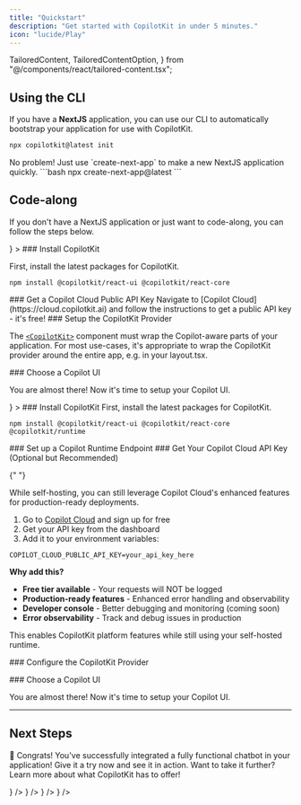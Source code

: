 ```yaml
---
title: "Quickstart"
description: "Get started with CopilotKit in under 5 minutes."
icon: "lucide/Play"
---
```


  TailoredContent,
  TailoredContentOption,
} from "@/components/react/tailored-content.tsx";

## Using the CLI

If you have a **NextJS** application, you can use our CLI to automatically bootstrap your application for use with CopilotKit.

```bash
npx copilotkit@latest init
```

<Accordions>
  <Accordion title="Starting from scratch?">
    No problem! Just use `create-next-app` to make a new NextJS application
    quickly. ```bash npx create-next-app@latest ```
  </Accordion>
</Accordions>

## Code-along

If you don't have a NextJS application or just want to code-along, you can follow the steps below.

<TailoredContent id="copilot-hosting">
<TailoredContentOption
  id="copilot-cloud"
  title="Copilot Cloud (Recommended)"
  description="Use our hosted backend endpoint to get started quickly."
  icon={<FaCloud />}
>

<Steps>
<Step>
### Install CopilotKit

First, install the latest packages for CopilotKit.

```package-install
npm install @copilotkit/react-ui @copilotkit/react-core
```

</Step>
<Step>
### Get a Copilot Cloud Public API Key
Navigate to [Copilot Cloud](https://cloud.copilotkit.ai) and follow the instructions to get a public API key - it's free!
</Step>
<Step>
### Setup the CopilotKit Provider

The [`<CopilotKit>`](/reference/components/CopilotKit) component must wrap the Copilot-aware parts of your application. For most use-cases,
it's appropriate to wrap the CopilotKit provider around the entire app, e.g. in your layout.tsx.

<CloudCopilotKitProvider components={props.components} />

</Step>
<Step>
### Choose a Copilot UI

You are almost there! Now it's time to setup your Copilot UI.

<ConnectCopilotUI components={props.components} />

</Step>
</Steps>
</TailoredContentOption>
<TailoredContentOption
  id="self-hosted"
  title="Self-hosting"
  description="Learn to host CopilotKit's runtime yourself with your own backend."
  icon={<FaServer />}
>

<Steps>
<Step>
### Install CopilotKit
First, install the latest packages for CopilotKit.

```package-install
npm install @copilotkit/react-ui @copilotkit/react-core @copilotkit/runtime
```

</Step>
<Step>
### Set up a Copilot Runtime Endpoint

<SelfHostingCopilotRuntimeCreateEndpoint components={props.components} />
</Step>

<Step>
  ### Get Your Copilot Cloud API Key (Optional but Recommended)

{" "}

<Callout type="info">
  While self-hosting, you can still leverage Copilot Cloud's enhanced
  features for production-ready deployments.
</Callout>

1. Go to [Copilot Cloud](https://cloud.copilotkit.ai) and sign up for free
2. Get your API key from the dashboard
3. Add it to your environment variables:

```plaintext title=".env"
COPILOT_CLOUD_PUBLIC_API_KEY=your_api_key_here
```

**Why add this?**

- **Free tier available** - Your requests will NOT be logged
- **Production-ready features** - Enhanced error handling and observability
- **Developer console** - Better debugging and monitoring (coming soon)
- **Error observability** - Track and debug issues in production

This enables CopilotKit platform features while still using your self-hosted runtime.

</Step>

<Step>
### Configure the CopilotKit Provider

<SelfHostingCopilotRuntimeConfigureCopilotKitProvider
  components={props.components}
/>

</Step>
<Step>
### Choose a Copilot UI

You are almost there! Now it's time to setup your Copilot UI.

<ConnectCopilotUI components={props.components} />

</Step>
</Steps>
</TailoredContentOption>
</TailoredContent>

---

## Next Steps

🎉 Congrats! You've successfully integrated a fully functional chatbot in your application! Give it a try now and see it in action. Want to
take it further? Learn more about what CopilotKit has to offer!

<Cards>
  <Card
    title="Connecting Your Data"
    description="Learn how to connect CopilotKit to your data, application state and user state."
    href="/guides/connect-your-data"
    icon={<LinkIcon />}
  />
  <Card
    title="Generative UI"
    description="Learn how to render custom UI components directly in the CopilotKit chat window."
    href="/guides/generative-ui"
    icon={<LinkIcon />}
  />
  <Card
    title="Frontend Actions"
    description="Learn how to allow your copilot to take applications on frontend."
    href="/guides/frontend-actions"
    icon={<LinkIcon />}
  />
  <Card
    title="CoAgents (LangGraph)"
    description="Check out our section about CoAgents, our approach to building agentic copilots and experiences."
    href="/coagents"
    icon={<LinkIcon />}
  />
</Cards>
